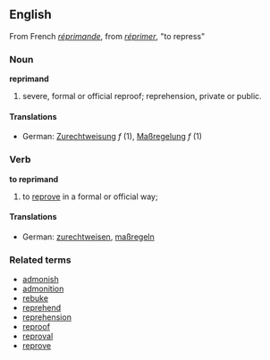 ==English==
From French ''[[réprimande]]'', from ''[[réprimer]]'', "to repress"
===Noun===
'''reprimand'''
# severe, formal or official reproof; reprehension, private or public.
====Translations====
*German: [[Zurechtweisung]] ''f'' (1), [[Maßregelung]] ''f'' (1)
===Verb===
'''to reprimand'''
# to [[reprove]] in a formal or official way;
====Translations====
*German: [[zurechtweisen]], [[maßregeln]]
===Related terms===
*[[admonish]]
*[[admonition]]
*[[rebuke]]
*[[reprehend]]
*[[reprehension]]
*[[reproof]]
*[[reproval]]
*[[reprove]]